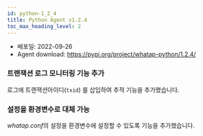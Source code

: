 ```yaml
---
id: python-1_2_4
title: Python Agent v1.2.4
toc_max_heading_level: 2
---
```



* 배포일: 2022-09-26
* Agent download: https://pypi.org/project/whatap-python/1.2.4/

### 트랜잭션 로그 모니터링 기능 추가 

로그에 트랜잭션아이디(`txid`) 를 삽입하여 추적 기능을 추가했습니다.

### 설정을 환경변수로 대체 가능 

*whatap.conf*의 설정을 환경변수에 설정할 수 있도록 기능을 추가했습니다. 